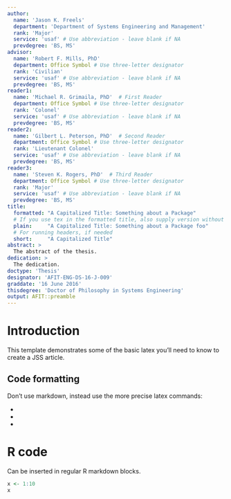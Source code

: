 ```yaml
---
author:
  name: 'Jason K. Freels'
  department: 'Department of Systems Engineering and Management'
  rank: 'Major'
  service: 'usaf' # Use abbreviation - leave blank if NA
  prevdegree: 'BS, MS'
advisor:
  name: 'Robert F. Mills, PhD'
  department: Office Symbol # Use three-letter designator
  rank: 'Civilian'
  service: 'usaf' # Use abbreviation - leave blank if NA
  prevdegree: 'BS, MS'
reader1:
  name: 'Michael R. Grimaila, PhD'  # First Reader
  department: Office Symbol # Use three-letter designator
  rank: 'Colonel'
  service: 'usaf' # Use abbreviation - leave blank if NA
  prevdegree: 'BS, MS'
reader2:
  name: 'Gilbert L. Peterson, PhD'  # Second Reader
  department: Office Symbol # Use three-letter designator
  rank: 'Lieutenant Colonel'
  service: 'usaf' # Use abbreviation - leave blank if NA
  prevdegree: 'BS, MS'
reader3:
  name: 'Steven K. Rogers, PhD'  # Third Reader
  department: Office Symbol # Use three-letter designator
  rank: 'Major'
  service: 'usaf' # Use abbreviation - leave blank if NA
  prevdegree: 'BS, MS'
title:
  formatted: "A Capitalized Title: Something about a Package"
  # If you use tex in the formatted title, also supply version without
  plain:     "A Capitalized Title: Something about a Package foo"
  # For running headers, if needed
  short:     "A Capitalized Title"
abstract: >
  The abstract of the thesis.
dedication: >
  The dedication.
doctype: 'Thesis'
designator: 'AFIT-ENG-DS-16-J-009'
graddate: '16 June 2016'
thisdegree: 'Doctor of Philosophy in Systems Engineering'
output: AFIT::preamble
---
```


# Introduction

This template demonstrates some of the basic latex you'll need to know to create a JSS article.

## Code formatting

Don't use markdown, instead use the more precise latex commands:

* \proglang{Java}
* \pkg{plyr}
* \code{print("abc")}

# R code

Can be inserted in regular R markdown blocks.

```r
x <- 1:10
x
```
